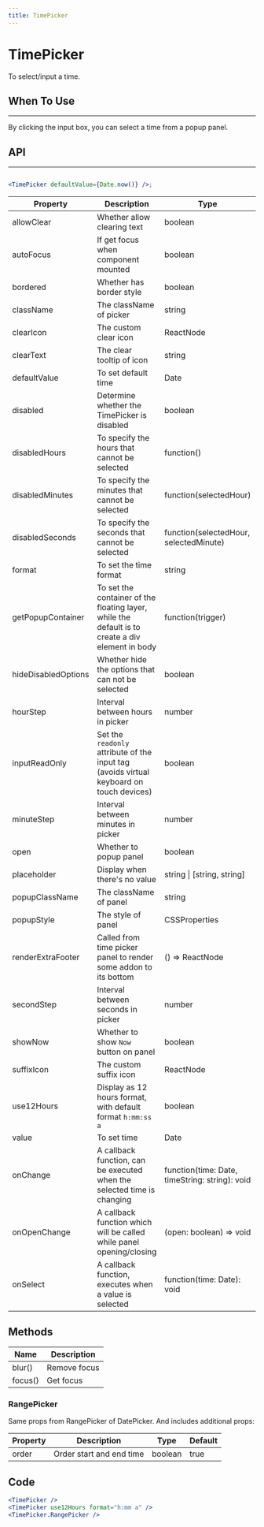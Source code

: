 ```yaml
---
title: TimePicker
---
```


# TimePicker

To select/input a time.

## When To Use

---

By clicking the input box, you can select a time from a popup panel.

## API

---

```jsx

<TimePicker defaultValue={Date.now()} />;
```

| Property | Description | Type | Default |
| --- | --- | --- | --- |
| allowClear | Whether allow clearing text | boolean | true |
| autoFocus | If get focus when component mounted | boolean | false |
| bordered | Whether has border style | boolean | true |
| className | The className of picker | string | - |
| clearIcon | The custom clear icon | ReactNode | - |
| clearText | The clear tooltip of icon | string | clear |  |
| defaultValue | To set default time | Date | - |
| disabled | Determine whether the TimePicker is disabled | boolean | false |
| disabledHours | To specify the hours that cannot be selected | function() | - |
| disabledMinutes | To specify the minutes that cannot be selected | function(selectedHour) | - |
| disabledSeconds | To specify the seconds that cannot be selected | function(selectedHour, selectedMinute) | - |
| format | To set the time format | string | `HH:mm:ss` |
| getPopupContainer | To set the container of the floating layer, while the default is to create a div element in body | function(trigger) | - |
| hideDisabledOptions | Whether hide the options that can not be selected | boolean | false |
| hourStep | Interval between hours in picker | number | 1 |
| inputReadOnly | Set the `readonly` attribute of the input tag (avoids virtual keyboard on touch devices) | boolean | false |
| minuteStep | Interval between minutes in picker | number | 1 |
| open | Whether to popup panel | boolean | false |
| placeholder | Display when there's no value | string \| \[string, string] | `Select a time` |
| popupClassName | The className of panel | string | - |
| popupStyle | The style of panel | CSSProperties | - |
| renderExtraFooter | Called from time picker panel to render some addon to its bottom | () => ReactNode | - |
| secondStep | Interval between seconds in picker | number | 1 |
| showNow | Whether to show `Now` button on panel | boolean | - |
| suffixIcon | The custom suffix icon | ReactNode | - |
| use12Hours | Display as 12 hours format, with default format `h:mm:ss a` | boolean | false |
| value | To set time | Date | - |
| onChange | A callback function, can be executed when the selected time is changing | function(time: Date, timeString: string): void | - |
| onOpenChange | A callback function which will be called while panel opening/closing | (open: boolean) => void | - |
| onSelect | A callback function, executes when a value is selected | function(time: Date): void | - |

## Methods

| Name | Description |
| --- | --- |
| blur() | Remove focus |
| focus() | Get focus |

### RangePicker

Same props from RangePicker of DatePicker. And includes additional props:

| Property | Description | Type | Default |
| --- | --- | --- | --- |
| order | Order start and end time | boolean | true |





## Code
```jsx
<TimePicker />
<TimePicker use12Hours format="h:mm a" />
<TimePicker.RangePicker />
```

